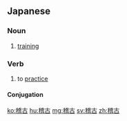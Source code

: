 ==Japanese==
{{ja-kanjitab|けい|こ|yomi=o}}

===Noun===
{{ja-noun|けいこ}}

# [[training]]

===Verb===
{{ja-verb-suru|けいこ}}

# to [[practice]]

====Conjugation====
{{ja-suru|けいこ}}

[[ko:稽古]]
[[hu:稽古]]
[[mg:稽古]]
[[sv:稽古]]
[[zh:稽古]]